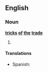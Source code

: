==English==

===Noun===
'''[[trick]]s [[of]] [[the]] [[trade]]'''

# {{plural of|[[trick of the trade]]}}

====Translations====
* Spanish: {{t|es|trucos del oficio|mpl}}